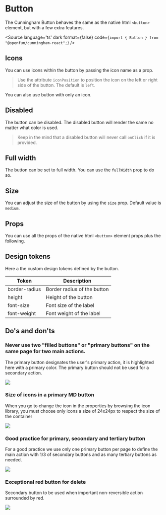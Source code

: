 
<Meta of={Stories}/>

# Button

The Cunningham Button behaves the same as the native html `<button>` element, but with a few extra features.

<Canvas>
  <Story id="components-button--primary"/>
  <Story id="components-button--secondary"/>
  <Story id="components-button--tertiary"/>
  <Story id="components-button--danger"/>
</Canvas>

<Source
  language='ts'
  dark
  format={false}
  code={`import { Button } from "@openfun/cunningham-react";`}
/>

## Icons

You can use icons within the button by passing the icon name as a prop.

> Use the attribute `iconPosition` to position the icon on the left or right side of the button. The default is `left`.

<Canvas sourceState="shown">
  <Story id="components-button--icon-left"/>
</Canvas>

<Canvas sourceState="shown">
  <Story id="components-button--icon-right"/>
</Canvas>

You can also use button with only an icon.

<Canvas sourceState="shown">
  <Story id="components-button--icon-only"/>
</Canvas>

## Disabled

The button can be disabled. The disabled button will render the same no matter what color is used.

> Keep in the mind that a disabled button will never call `onClick` if it is provided.

<Canvas sourceState="shown">
  <Story id="components-button--disabled"/>
</Canvas>

## Full width

The button can be set to full width. You can use the `fullWidth` prop to do so.

<Canvas sourceState="shown">
  <Story id="components-button--full-width"/>
</Canvas>
<Canvas sourceState="shown">
  <Story id="components-button--full-width-with-icon"/>
</Canvas>

## Size

You can adjust the size of the button by using the `size` prop. Default value is `medium`.

<Canvas sourceState="shown">
  <Story id="components-button--primary"/>
</Canvas>
<Canvas sourceState="shown">
  <Story id="components-button--small"/>
</Canvas>
<Canvas sourceState="shown">
  <Story id="components-button--nano"/>
</Canvas>

## Props

You can use all the props of the native html `<button>` element props plus the following.

<ArgTypes of={Button} />



## Design tokens

Here a the custom design tokens defined by the button.

| Token        	| Description                 	|
|---------------	|-----------------------------	|
| border-radius 	| Border radius of the button 	|
| height        	| Height of the button        	|
| font-size     	| Font size of the label      	|
| font-weight   	| Font weight of the label    	|

## Do's and don'ts

### Never use two "filled buttons" or "primary buttons" on the same page for two main actions.

The primary button designates the user's primary action, it is highlighted here with a primary color.
The primary button should not be used for a secondary action.

<img src="components/Button/resources/dd_1.svg"/>

### Size of icons in a primary MD button

When you go to change the icon in the properties by browsing the icon library, you must choose only icons a size of 24x24px
to respect the size of the container

<img src="components/Button/resources/dd_2.svg"/>

### Good practice for primary, secondary and tertiary button

For a good practice we use only one primary button per page to define the main action with 1/3 of secondary buttons and as
many tertiary buttons as needed.

<img src="components/Button/resources/dd_3.svg"/>

### Exceptional red button for delete

Secondary button to be used when important non-reversible action surrounded by red.

<img src="components/Button/resources/dd_4.svg"/>
